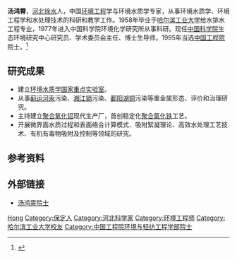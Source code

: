 '''汤鸿霄'''{{BD|1931年|10月4日|||}}，[[河北|河北]][[徐水|徐水]]人，中国[[环境工程|环境工程]]学与环境水质学专家，从事环境水质学、环境工程学和水处理技术的科研和教学工作。1958年毕业于[[哈尔滨工业大学|哈尔滨工业大学]]给水排水工程专业，1977年进入中国科学院环境化学研究所从事科研。现任[[中国科学院|中国科学院]]生态环境研究中心研究员、学术委员会主任、博士生导师。1995年当选[[中国工程院|中国工程院]]院士。<ref >{{cite web |url=http://www.cae.cn/cae/jsp/jump.jsp?oid=20111231115308125813077 |language= |title=汤鸿霄 |publisher=中国工程院 |date= |accessdate=2015-8 |archive-date=2017-07-10 |archive-url=https://web.archive.org/web/20170710122045/http://www.cae.cn/cae/jsp/jump.jsp?oid=20111231115308125813077 |dead-url=no }}</ref>

== 研究成果 ==
*建立[[环境水质学国家重点实验室|环境水质学国家重点实验室]]。
*从事[[蓟运河|蓟运河]][[汞|汞]]污染、[[湘江|湘江]][[镉|镉]]污染、[[鄱阳湖|鄱阳湖]][[铜|铜]]污染等重金属形态、评价和治理研究。
*主持建立[[聚合氧化铝|聚合氧化铝]]现代生产厂，首创稳定化[[聚合氯化铁|聚合氯化铁]]工艺。
*开展微界面水质过程和表面络合计算模式、吸附絮凝理论、高效水处理工艺技术、有机有毒物吸附及控制等领域的研究。

== 参考资料 ==
{{reflist}}

== 外部链接 ==
* [http://www.rcees.ac.cn/zxjs/yszl/201112/t20111212_3411321.html 汤鸿霄院士] {{Wayback|url=http://www.rcees.ac.cn/zxjs/yszl/201112/t20111212_3411321.html |date=20190909195205 }}

{{中国工程院环境与轻纺工程学部院士}}

{{Authority control}}
{{DEFAULTSORT:Tang汤}}
[[Category:汤姓|Hong]]
[[Category:保定人|Category:保定人]]
[[Category:河北科学家|Category:河北科学家]]
[[Category:环境工程师|Category:环境工程师]]
[[Category:哈尔滨工业大学校友|Category:哈尔滨工业大学校友]]
[[Category:中国工程院环境与轻纺工程学部院士|Category:中国工程院环境与轻纺工程学部院士]]